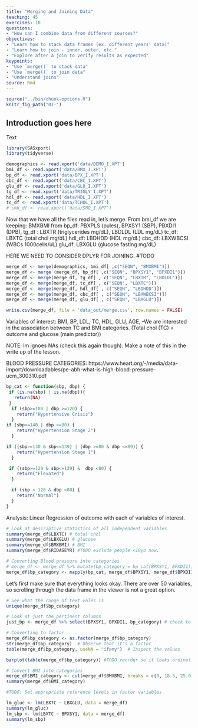 ```yaml
---
title: "Merging and Joining Data"
teaching: 45
exercises: 10
questions:
- "How can I combine data from different sources?"
objectives:
- "Learn how to stack data frames (ex. different years' data)"
- "Learn how to join - inner, outer, etc."
- "Explore after a join to verify results as expected"
keypoints:
- "Use `merge()` to stack data"
- "Use `merge()` to join data"
- "Understand joins"
source: Rmd
---
```


```r
source("../bin/chunk-options.R")
knitr_fig_path("01-")
```

## Introduction goes here

Text

```r
library(SASxport)
library(tidyverse)
```

```r
demographics <- read.xport('data/DEMO_I.XPT')
bmi_df <- read.xport('data/BMX_I.XPT') 
bp_df <- read.xport('data/BPX_I.XPT')
cbc_df <- read.xport('data/CBC_I.XPT')
glu_df <- read.xport('data/GLU_I.XPT')
tg_df <- read.xport('data/TRIGLY_I.XPT')
hdl_df <- read.xport('data/HDL_I.XPT')
tc_df <- read.xport('data/TCHOL_I.XPT')
# smk_df <- read.xport('data/SMQ_I.XPT')
```

Now that we have all the files read in, let's merge.
From bmi_df we are keeping: BMXBMI
from bp_df: PBXPLS (pules), BPXSY1 (SBP), PBXDI1 (DPB),
tg_df : LBXTR (triglycerides mg/dL), LBDLDL (LDL mg/dL)
tc_df: LBXTC (total chol mg/dL)
hdl_df: LBDHDD (HDL mg/dL)
cbc_df: LBXWBCSI (WBCs 1000cells/uL)
glu_df: LBXGLU (glucose fasting mg/dL)

HERE WE NEED TO CONSIDER DPLYR FOR JOINING. #TODO

```r
merge_df <- merge(demographics, bmi_df[ ,c("SEQN", "BMXBMI")])
merge_df <- merge (merge_df, bp_df[ ,c("SEQN", "BPXSY1", "BPXDI1")])
merge_df <- merge(merge_df, tg_df[ , c("SEQN", "LBXTR", "LBDLDL")])
merge_df <- merge(merge_df, tc_df[ , c("SEQN", "LBXTC")])
merge_df <- merge(merge_df, hdl_df[ , c("SEQN", "LBDHDD")])
merge_df <- merge(merge_df, cbc_df[ , c("SEQN", "LBXWBCSI")])
merge_df <- merge(merge_df, glu_df[ , c("SEQN", "LBXGLU")])
```

```r
write.csv(merge_df, file = 'data_out/merge.csv', row.names = FALSE)
```

Variables of interest:
BMI, BP, LDL, TC, HDL, GLU, AGE,
-We are interested in the association between TC and BMI categories. (Total chol (TC) = outcome and glucose (main predictor))

NOTE: lm ignoes NAs (check this again though).  Make a note of this in the write up of the lesson. 

BLOOD PRESSURE CATEGORIES:
https://www.heart.org/-/media/data-import/downloadables/pe-abh-what-is-high-blood-pressure-ucm_300310.pdf
 
```r
bp_cat <- function(sbp, dbp) {
 if (is.na(sbp) | is.na(dbp)){
   return(NA)
 }
  if (sbp>=180 | dbp >=120) {
    return("Hypertensive Crisis")
  }
if (sbp>=140 | dbp >=90) {
    return("Hypertension Stage 2")
  }

if ((sbp>=130 & sbp<=139) | (dbp >=80 & dbp <=89)) {
    return("Hypertension Stage 1")
  }

 if ((sbp>=120 & sbp<=129) &  dbp <80) {
    return("Elevated")
  }

  if (sbp < 120 & dbp <80) {
    return("Normal") 
  }
} 
```  
  
Analysis:
Linear Regression of outcome with each of variables of interest. 

```r
# Look at descriptive statistics of all independent variables
summary(merge_df$LBXTC) # total chol
summary(merge_df$LBXGLU) # glucose
summary(merge_df$BMXBMI) # BMI
summary(merge_df$RIDAGEYR) #TODO exclude people <18yo now. 
```


```r
# Converting Blood pressure into categories
# merge_df <- merge_df %>% mutate(bp_category = bp_cat(BPXSY1, BPXDI1))
merge_df$bp_category <- mapply(bp_cat, merge_df$BPXSY1, merge_df$BPXDI1)
```

Let's first make sure that everything looks okay.  There are over 50 variables, so scrolling through the data frame in the viewer is not a great option.

```r
# See what the range of text vales is
unique(merge_df$bp_category)

# Look at just the pertinent columns
just_bp <- merge_df %>% select(BPXSY1, BPXDI1, bp_category) # check to make sure no NULL values and categories are correctly created

```

```r
# Converting to factor 
merge_df$bp_category <- as.factor(merge_df$bp_category) 
str(merge_df$bp_category)  # Observe that it's a factor
table(merge_df$bp_category, useNA = "ifany")  # Inspect the values

barplot(table(merge_df$bp_category)) #TODO reorder so it looks ordinal
```

```r
# Convert BMI into categories
merge_df$BMI_category <- cut(merge_df$BMXBMI, breaks = c(0, 18.5, 25.0, 30.0, 35.0, 40, 100), labels = c("Underweight", "Normal weight", "Pre-obese", "Obesity I", "Obesity II", "Obesity III"), right = FALSE)
summary(merge_df$BMI_category)
```




```r

#TODO: Set appropriate reference levels in factor variables

lm_gluc <- lm(LBXTC ~ LBXGLU, data = merge_df) 
summary(lm_gluc)
lm_sbp <- lm(LBXTC ~ BPXSY1, data = merge_df)
summary(lm_sbp)
```


